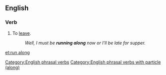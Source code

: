 ==English==

===Verb===
{{en-verb|inf=to [[run]] [[along]]|runs along|running along|ran along|run along}}

# To [[leave]].
#:''Well, I must be '''running along''' now or I'll be late for supper.''

[[Category:English phrasal verbs]]
[[Category:English phrasal verbs with particle (along)]]

[[et:run along]]